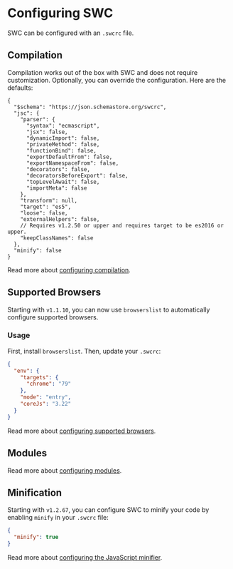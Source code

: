 
# Configuring SWC

SWC can be configured with an `.swcrc` file.

## Compilation

Compilation works out of the box with SWC and does not require customization. Optionally, you can override the configuration. Here are the defaults:

```jsonc filename=".swcrc" copy
{
  "$schema": "https://json.schemastore.org/swcrc",
  "jsc": {
    "parser": {
      "syntax": "ecmascript",
      "jsx": false,
      "dynamicImport": false,
      "privateMethod": false,
      "functionBind": false,
      "exportDefaultFrom": false,
      "exportNamespaceFrom": false,
      "decorators": false,
      "decoratorsBeforeExport": false,
      "topLevelAwait": false,
      "importMeta": false
    },
    "transform": null,
    "target": "es5",
    "loose": false,
    "externalHelpers": false,
    // Requires v1.2.50 or upper and requires target to be es2016 or upper.
    "keepClassNames": false
  },
  "minify": false
}
```

Read more about [configuring compilation](/docs/configuration/compilation).

## Supported Browsers

Starting with `v1.1.10`, you can now use `browserslist` to automatically configure supported browsers.

### Usage

First, install `browserslist`. Then, update your `.swcrc`:

```json filename=".swcrc" copy
{
  "env": {
    "targets": {
      "chrome": "79"
    },
    "mode": "entry",
    "coreJs": "3.22"
  }
}
```

Read more about [configuring supported browsers](/docs/configuration/supported-browsers).

## Modules

Read more about [configuring modules](/docs/configuration/modules).

## Minification

Starting with `v1.2.67`, you can configure SWC to minify your code by enabling `minify` in your `.swcrc` file:

```json filename=".swcrc" copy
{
  "minify": true
}
```

Read more about [configuring the JavaScript minifier](/docs/configuration/minification).
